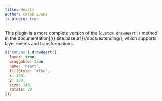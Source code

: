```yaml
---
title: Hearts
author: Caleb Evans
is_plugin: true
---
```


This plugin is a more complete version of the [`custom drawHeart()` method in the documentation]({{ site.baseurl }}/docs/extending/), which supports layer events and transformations.

```js
$('canvas').drawHeart({
  layer: true,
  draggable: true,
  name: 'heart',
  fillStyle: '#f6c',
  x: 160,
  y: 100,
  size: 140,
  rotate: 30
});
```
